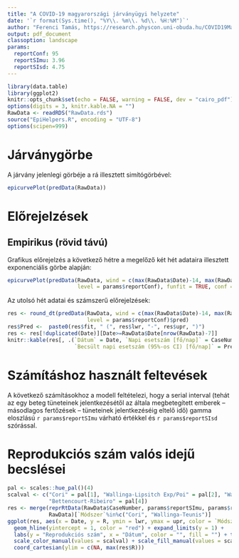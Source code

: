 ```yaml
---
title: "A COVID-19 magyarországi járványügyi helyzete"
date: '`r format(Sys.time(), "%Y\\. %m\\. %d\\. %H:%M")`'
author: "Ferenci Tamás, https://research.physcon.uni-obuda.hu/COVID19MagyarEpi/"
output: pdf_document
classoption: landscape
params:
  reportConf: 95
  reportSImu: 3.96
  reportSIsd: 4.75
---
```


```r
library(data.table)
library(ggplot2)
knitr::opts_chunk$set(echo = FALSE, warning = FALSE, dev = "cairo_pdf")
options(digits = 3, knitr.kable.NA = "")
RawData <- readRDS("RawData.rds")
source("EpiHelpers.R", encoding = "UTF-8")
options(scipen=999)
```

# Járványgörbe

A járvány jelenlegi görbéje a rá illesztett simítógörbével:

```r
epicurvePlot(predData(RawData))
```

# Előrejelzések

## Empirikus (rövid távú)

Grafikus előrejelzés a következő hétre a megelőző két hét adataira illesztett exponenciális görbe alapján:

```r
epicurvePlot(predData(RawData, wind = c(max(RawData$Date)-14, max(RawData$Date)), projper = 7,
                      level = params$reportConf), funfit = TRUE, conf = params$reportConf)
```

Az utolsó hét adatai és számszerű előrejelzések:

```r
res <- round_dt(predData(RawData, wind = c(max(RawData$Date)-14, max(RawData$Date)), projper = 7,
                         level = params$reportConf)$pred)
res$Pred <-  paste0(res$fit, " (", res$lwr, "-", res$upr, ")")
res <- res[!duplicated(Date)][Date>=RawData$Date[nrow(RawData)-7]]
knitr::kable(res[, .(`Dátum` = Date, `Napi esetszám [fő/nap]` = CaseNumber,
                     `Becsült napi esetszám (95%-os CI) [fő/nap]` = Pred)])
```

# Számításhoz használt feltevések

A következő számításokhoz a modell feltételezi, hogy a serial interval (tehát az egy beteg tüneteinek jelentkezésétől az általa megbetegített emberek -- másodlagos fertőzések -- tüneteinek jelentkezéséig eltelő idő) gamma eloszlású `r params$reportSImu` várható értékkel és `r params$reportSIsd` szórással.

# Reprodukciós szám valós idejű becslései

```r
pal <- scales::hue_pal()(4)
scalval <- c("Cori" = pal[1], "Wallinga-Lipsitch Exp/Poi" = pal[2], "Wallinga-Teunis" = pal[3],
             "Bettencourt-Ribeiro" = pal[4])
res <- merge(reprRtData(RawData$CaseNumber, params$reportSImu, params$reportSIsd),
             RawData)[`Módszer`%in%c("Cori", "Wallinga-Teunis")]
ggplot(res, aes(x = Date, y = R, ymin = lwr, ymax = upr, color = `Módszer`, fill = `Módszer`)) + geom_line() +
  geom_hline(yintercept = 1, color = "red") + expand_limits(y = 1) +
  labs(y = "Reprodukciós szám", x = "Dátum", color = "", fill = "") + theme(legend.position = "bottom") +
  scale_color_manual(values = scalval) + scale_fill_manual(values = scalval) + geom_ribbon(alpha = 0.2) +
  coord_cartesian(ylim = c(NA, max(res$R)))
```
